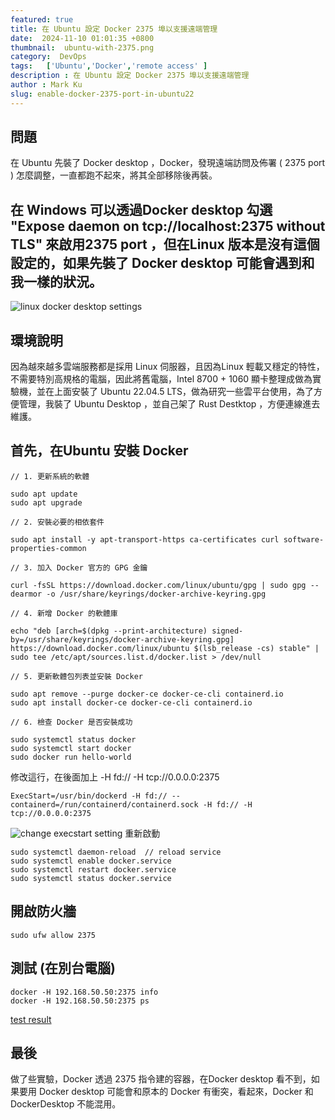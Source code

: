 ```yaml
---
featured: true
title: 在 Ubuntu 設定 Docker 2375 埠以支援遠端管理
date:  2024-11-10 01:01:35 +0800
thumbnail:  ubuntu-with-2375.png
category:  DevOps  
tags:   ['Ubuntu','Docker','remote access' ]
description : 在 Ubuntu 設定 Docker 2375 埠以支援遠端管理
author : Mark Ku
slug: enable-docker-2375-port-in-ubuntu22
---
```

## 問題
在 Ubuntu 先裝了 Docker desktop ，Docker，發現遠端訪問及佈署 ( 2375 port ) 怎麼調整，一直都跑不起來，將其全部移除後再裝。

## 在 Windows 可以透過Docker desktop 勾選 "Expose daemon on tcp://localhost:2375 without TLS" 來啟用2375 port ，但在Linux 版本是沒有這個設定的，如果先裝了 Docker desktop 可能會遇到和我一樣的狀況。
![linux docker desktop settings](linux-docker-desktop-settings.png)

## 環境說明
因為越來越多雲端服務都是採用 Linux 伺服器，且因為Linux 輕載又穩定的特性，不需要特別高規格的電腦，因此將舊電腦，Intel 8700 + 1060 顯卡整理成做為實驗機，並在上面安裝了 Ubuntu 22.04.5 LTS，做為研究一些雲平台使用，為了方便管理，我裝了 Ubuntu Desktop ，並自己架了 Rust Destktop ，方便連線進去維護。

## 首先，在Ubuntu 安裝 Docker 
```
// 1. 更新系統的軟體

sudo apt update
sudo apt upgrade

// 2. 安裝必要的相依套件

sudo apt install -y apt-transport-https ca-certificates curl software-properties-common

// 3. 加入 Docker 官方的 GPG 金鑰

curl -fsSL https://download.docker.com/linux/ubuntu/gpg | sudo gpg --dearmor -o /usr/share/keyrings/docker-archive-keyring.gpg

// 4. 新增 Docker 的軟體庫

echo "deb [arch=$(dpkg --print-architecture) signed-by=/usr/share/keyrings/docker-archive-keyring.gpg] https://download.docker.com/linux/ubuntu $(lsb_release -cs) stable" | sudo tee /etc/apt/sources.list.d/docker.list > /dev/null

// 5. 更新軟體包列表並安裝 Docker

sudo apt remove --purge docker-ce docker-ce-cli containerd.io
sudo apt install docker-ce docker-ce-cli containerd.io

// 6. 檢查 Docker 是否安裝成功

sudo systemctl status docker
sudo systemctl start docker
sudo docker run hello-world

```
修改這行，在後面加上 -H fd:// -H tcp://0.0.0.0:2375

```
ExecStart=/usr/bin/dockerd -H fd:// --containerd=/run/containerd/containerd.sock -H fd:// -H tcp://0.0.0.0:2375
```
![change execstart setting](change-exec-start-setting.png)
重新啟動
```
sudo systemctl daemon-reload  // reload service
sudo systemctl enable docker.service 
sudo systemctl restart docker.service 
sudo systemctl status docker.service 
```
## 開啟防火牆
```
sudo ufw allow 2375
```
## 測試 (在別台電腦)
```
docker -H 192.168.50.50:2375 info
docker -H 192.168.50.50:2375 ps
```
[test result](test.png)
## 最後
做了些實驗，Docker 透過 2375 指令建的容器，在Docker desktop 看不到，如果要用 Docker desktop 可能會和原本的 Docker 有衝突，看起來，Docker 和 DockerDesktop 不能混用。
